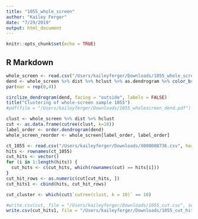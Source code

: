 ```yaml
---
title: "1055_whole_screen"
author: "Kailey Ferger"
date: "7/29/2019"
output: html_document
---
```


```r
knitr::opts_chunk$set(echo = TRUE)
```

## R Markdown

```r
whole_screen <- read.csv("/Users/kaileyferger/Downloads/1055_whole_screen.csv", header = TRUE, row.names = 1, sep = ",")
dend <- whole_screen %>% dist %>% hclust %>% as.dendrogram %>% color_branches(k=10)
par(mar = rep(0,4))
```
```r
circlize_dendrogram(dend, facing = "outside", labels = FALSE)
title("Clustering of whole-screen sample 1055")
#pdf(file = "/Users/kaileyferger/Downloads/1055_wholescreen_dend.pdf")
```
```r
clust <- whole_screen %>% dist %>% hclust
cut <- as.data.frame(cutree(clust, k=10))
label_order <- order.dendrogram(dend)
whole_screen_reorder <- whole_screen[label_order, label_order]
```
```r
ct_1055 <- read.csv("/Users/kaileyferger/Downloads/X000008736.csv", header = TRUE, row.names = 1, sep = ",")
hits <- rownames(ct_1055)
cut_hits <- vector()
for (i in 1:length(hits)) {
  cut_hits <- c(cut_hits, which(rownames(cut) == hits[i]))
}
cut_hit_rows <- as.numeric(cut[cut_hits, ])
cut_hits1 <- cbind(hits, cut_hit_rows)
```
```r
cut_cluster <- which(cut$`cutree(clust, k = 10)` == 10)
```
```r
#write.csv(cut, file = "/Users/kaileyferger/Downloads/1055_cut.csv", sep = ",", row.names = TRUE, col.names = TRUE)
write.csv(cut_hits1, file = "/Users/kaileyferger/Downloads/1055_cut_hits.csv", sep = ",", row.names = FALSE, col.names = TRUE)
```


